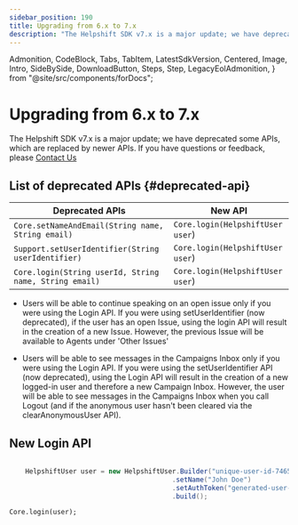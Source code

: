 ```yaml
---
sidebar_position: 190
title: Upgrading from 6.x to 7.x
description: "The Helpshift SDK v7.x is a major update; we have deprecated some APIs, which are replaced by newer APIs.If you have questions or feedback, please Contact Us"
---
```


  Admonition,
  CodeBlock,
  Tabs,
  TabItem,
  LatestSdkVersion,
  Centered,
  Image,
  Intro,
  SideBySide,
  DownloadButton,
  Steps,
  Step,
  LegacyEolAdmonition,
} from "@site/src/components/forDocs";

<LegacyEolAdmonition />

# Upgrading from 6.x to 7.x

<Intro>

The Helpshift SDK v7.x is a major update; we have deprecated some APIs, which are replaced by newer APIs.
If you have questions or feedback, please <a href="https://support.helpshift.com/kb/contact/" target="_blank">Contact Us</a>

</Intro>

## List of deprecated APIs {#deprecated-api}

| Deprecated APIs                                        | New API                          |
| ------------------------------------------------------ | -------------------------------- |
| `Core.setNameAndEmail(String name, String email)`      | `Core.login(HelpshiftUser user`) |
| `Support.setUserIdentifier(String userIdentifier)`     | `Core.login(HelpshiftUser user`) |
| `Core.login(String userId, String name, String email)` | `Core.login(HelpshiftUser user`) |

<Admonition type="info" title="Note">

- Users will be able to continue speaking on an open issue only if you were using the Login API. If you were using setUserIdentifier (now deprecated), if the user has an open Issue, using the login API will result in the creation of a new Issue. However, the previous Issue will be available to Agents under 'Other Issues'

- Users will be able to see messages in the Campaigns Inbox only if you were using the Login API. If you were using the setUserIdentifier API (now deprecated), using the Login API will result in the creation of a new logged-in user and therefore a new Campaign Inbox. However, the user will be able to see messages in the Campaigns Inbox when you call Logout (and if the anonymous user hasn't been cleared via the clearAnonymousUser API).

</Admonition>

## New Login API

```java

    HelpshiftUser user = new HelpshiftUser.Builder("unique-user-id-746501", "john.doe@app.co")
                                         .setName("John Doe")
                                         .setAuthToken("generated-user-authentication-token")
                                         .build();
```

    Core.login(user);
